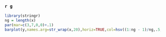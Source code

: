 ### `r g`

```r
library(stringr)
ng = length(x)
par(mar=c(3,7,0,0)+.1)
barplot(y,names.arg=str_wrap(x,20),horiz=TRUE,col=hsv((1:ng - 1)/ng,.5,.8),border=NA,las=1,cex.names=.5)

```